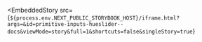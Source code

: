
<EmbeddedStory
  src={`${process.env.NEXT_PUBLIC_STORYBOOK_HOST}/iframe.html?args=&id=primitive-inputs-hueslider--docs&viewMode=story&full=1&shortcuts=false&singleStory=true`}
></EmbeddedStory>